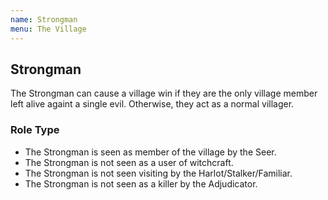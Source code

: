 ```yaml
---
name: Strongman
menu: The Village
---
```


## Strongman

The Strongman can cause a village win if they are the only village
member left alive againt a single evil. Otherwise, they act as a normal
villager.

### Role Type

  - The Strongman is seen as member of the village by the Seer.
  - The Strongman is not seen as a user of witchcraft.
  - The Strongman is not seen visiting by the Harlot/Stalker/Familiar.
  - The Strongman is not seen as a killer by the Adjudicator.
